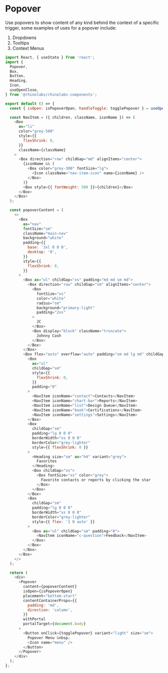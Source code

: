 
<Meta title="Components/Popover/Codesandbox" />

# Popover

Use popovers to show content of any kind behind the context of a specific trigger, some examples
of uses for a popover include:

1. Dropdowns
2. Tooltips
3. Context Menus

```js codesandbox=rhinolabs-components
import React, { useState } from 'react';
import {
  Popover,
  Box,
  Button,
  Heading,
  Icon,
  useOpenClose,
} from '@rhinolabs/rhinolabs-components';

export default () => {
  const { isOpen: isPopoverOpen, handleToggle: togglePopover } = useOpenClose();

  const NavItem = ({ children, className, iconName }) => (
    <Box
      as="li"
      color="grey-500"
      style={{
        flexShrink: 0,
      }}
      className={className}
    >
      <Box direction="row" childGap="md" alignItems="center">
        {iconName && (
          <Box color="grey-300" fontSize="lg">
            <Icon className="nav-item-icon" name={iconName} />
          </Box>
        )}
        <Box style={{ fontWeight: 500 }}>{children}</Box>
      </Box>
    </Box>
  );

  const popoverContent = (
    <>
      <Box
        as="nav"
        fontSize="sm"
        className="main-nav"
        background="white"
        padding={{
          base: '3xl 0 0 0',
          desktop: '0',
        }}
        style={{
          flexShrink: 0,
        }}
      >
        <Box as="ul" childGap="xs" padding="md md sm md">
          <Box direction="row" childGap="sm" alignItems="center">
            <Box
              fontSize="xs"
              color="white"
              radius="sm"
              background="primary-light"
              padding="2xs"
            >
              JC
            </Box>
            <Box display="block" className="truncate">
              Johnny Cash
            </Box>
          </Box>
        </Box>
        <Box flex="auto" overflow="auto" padding="sm md lg md" childGap="lg">
          <Box
            as="ul"
            childGap="sm"
            style={{
              flexShrink: 0,
            }}
            padding="0"
          >
            <NavItem iconName="contact">Contacts</NavItem>
            <NavItem iconName="chart-bar">Reports</NavItem>
            <NavItem iconName="list">Design Queue</NavItem>
            <NavItem iconName="book">Certifications</NavItem>
            <NavItem iconName="settings">Settings</NavItem>
          </Box>
          <Box
            childGap="sm"
            padding="lg 0 0 0"
            borderWidth="xs 0 0 0"
            borderColor="grey-lighter"
            style={{ flexShrink: 0 }}
          >
            <Heading size="sm" as="h4" variant="grey">
              Favorites
            </Heading>
            <Box childGap="xs">
              <Box fontSize="xs" color="grey">
                Favorite contacts or reports by clicking the star
              </Box>
            </Box>
          </Box>
          <Box
            childGap="sm"
            padding="lg 0 0 0"
            borderWidth="xs 0 0 0"
            borderColor="grey-lighter"
            style={{ flex: '1 0 auto' }}
          >
            <Box as="ul" childGap="sm" padding="0">
              <NavItem iconName="c-question">Feedback</NavItem>
            </Box>
          </Box>
        </Box>
      </Box>
    </>
  );

  return (
    <div>
      <Popover
        content={popoverContent}
        isOpen={isPopoverOpen}
        placement="bottom-start"
        contentContainerProps={{
          padding: 'md',
          direction: 'column',
        }}
        withPortal
        portalTarget={document.body}
      >
        <Button onClick={togglePopover} variant="light" size="sm">
          Popover Menu &nbsp;
          <Icon name="menu" />
        </Button>
      </Popover>
    </div>
  );
};
```
